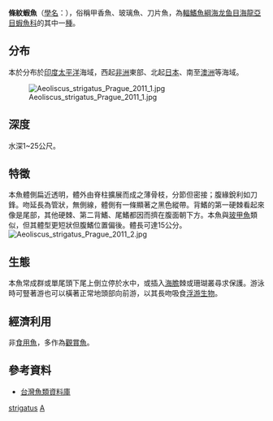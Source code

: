 {{Speciesbox 
| color = pink
| taxon = Aeoliscus strigatus 
| status = LC
| status_system = IUCN3.1
| status_ref = <ref>{{IUCN|id=65135062 |title=''Aeoliscus strigatus'' |assessors=Cameron, C. & Pollom, R.  |version=2019.3 |year=2016 |accessdate=3 November 2015}} 資料庫資料包含說明此物種被編入無危級別的原因</ref>
| image = Razorfish (Aeoliscus strigatus) (37570575331).jpg
| image_width = 260px
| image_caption = 一對條紋蝦魚，攝於[[菲律賓|菲律賓]][[朗布隆省|朗布隆]]外海
| authority =  [[Günther|Günther]], 1861
}}
'''條紋蝦魚'''（[[學名|學名]]：{{lang|la|''Aeoliscus strigatus''}}），俗稱甲香魚、玻璃魚、刀片魚，為[[輻鰭魚綱|輻鰭魚綱]][[海龙鱼目|海龙鱼目]][[海龍亞目|海龍亞目]][[蝦魚科|蝦魚科]]的其中一[[種|種]]。

==分布==
本於分布於[[印度|印度]][[太平洋|太平洋]]海域，西起[[非洲|非洲]]東部、北起[[日本|日本]]、南至[[澳洲|澳洲]]等海域。

[[File:Aeoliscus_strigatus_Prague_2011_1.jpg|thumb]]
==深度==
水深1~25公尺。

==特徵==
本魚體側扁近透明，體外由脊柱擴展而成之薄骨枝，分節但密接；腹緣銳利如刀鋒。吻延長為管狀，無側線，體側有一條顯著之黑色縱帶。背鰭的第一硬棘看起來像是尾部，其他硬棘、第二背鰭、尾鰭都因而擠在腹面朝下方。本魚與[[玻甲魚|玻甲魚]]類似，但其體型更短狀但腹鰭位置偏後。體長可達15公分。
[[File:Aeoliscus_strigatus_Prague_2011_2.jpg|thumb]]

==生態==
本魚常成群或單尾頭下尾上倒立停於水中，或插入[[海膽|海膽]]棘或珊瑚叢尋求保護。游泳時可豎著游也可以橫著正常地頭部向前游，以其長吻吸食[[浮游生物|浮游生物]]。

==經濟利用==
非[[食用魚|食用魚]]，多作為[[觀賞魚|觀賞魚]]。

==參考資料==
{{reflist}}
* [http://fishdb.sinica.edu.tw/ 台灣魚類資料庫] {{Wayback|url=http://fishdb.sinica.edu.tw/ |date=20080410000437 }}
{{Taxonbar|from=Q1519664}}

[[Category:鰕魚屬|strigatus]]
[[Category:1861年描述的鱼类|A]]